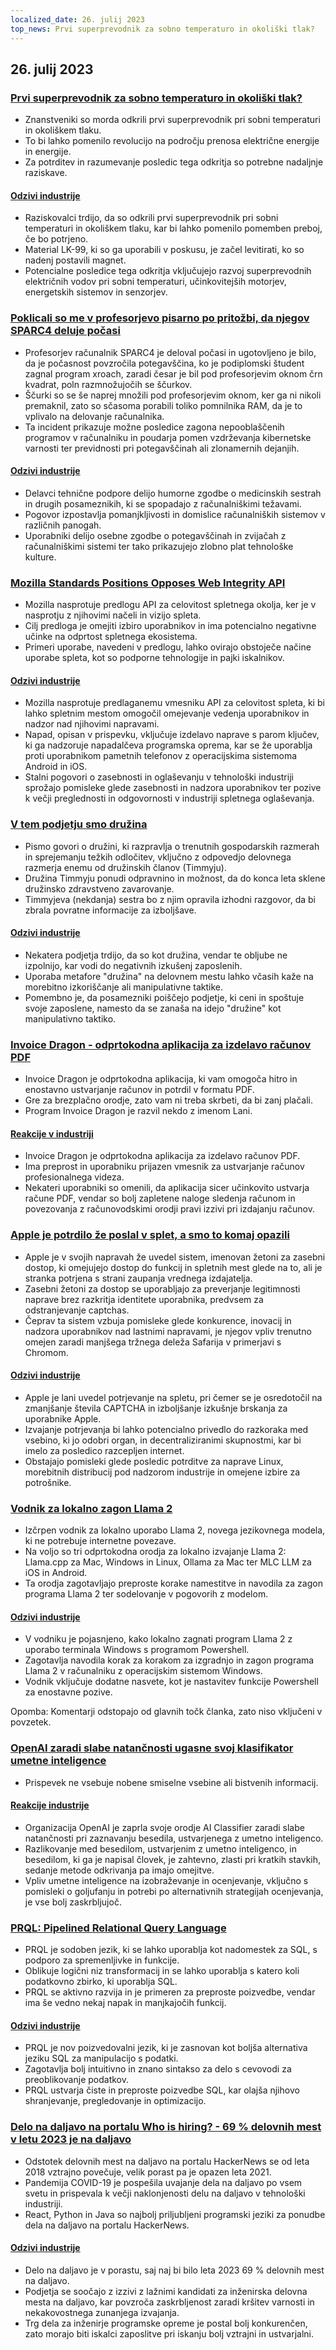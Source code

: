 ```yaml
---
localized_date: 26. julij 2023
top_news: Prvi superprevodnik za sobno temperaturo in okoliški tlak?
---
```


## 26. julij 2023

### [Prvi superprevodnik za sobno temperaturo in okoliški tlak?](https://arxiv.org/abs/2307.12008)

- Znanstveniki so morda odkrili prvi superprevodnik pri sobni temperaturi in okoliškem tlaku.
- To bi lahko pomenilo revolucijo na področju prenosa električne energije in energije.
- Za potrditev in razumevanje posledic tega odkritja so potrebne nadaljnje raziskave.

#### [Odzivi industrije](http://news.ycombinator.com/item?id=36864624)

- Raziskovalci trdijo, da so odkrili prvi superprevodnik pri sobni temperaturi in okoliškem tlaku, kar bi lahko pomenilo pomemben preboj, če bo potrjeno.
- Material LK-99, ki so ga uporabili v poskusu, je začel levitirati, ko so nadenj postavili magnet.
- Potencialne posledice tega odkritja vključujejo razvoj superprevodnih električnih vodov pri sobni temperaturi, učinkovitejših motorjev, energetskih sistemov in senzorjev.

### [Poklicali so me v profesorjevo pisarno po pritožbi, da njegov SPARC4 deluje počasi](https://infosec.exchange/@paco/110772422266480371)

- Profesorjev računalnik SPARC4 je deloval počasi in ugotovljeno je bilo, da je počasnost povzročila potegavščina, ko je podiplomski študent zagnal program xroach, zaradi česar je bil pod profesorjevim oknom črn kvadrat, poln razmnožujočih se ščurkov.
- Ščurki so se še naprej množili pod profesorjevim oknom, ker ga ni nikoli premaknil, zato so sčasoma porabili toliko pomnilnika RAM, da je to vplivalo na delovanje računalnika.
- Ta incident prikazuje možne posledice zagona nepooblaščenih programov v računalniku in poudarja pomen vzdrževanja kibernetske varnosti ter previdnosti pri potegavščinah ali zlonamernih dejanjih.

#### [Odzivi industrije](http://news.ycombinator.com/item?id=36857314)

- Delavci tehnične podpore delijo humorne zgodbe o medicinskih sestrah in drugih posameznikih, ki se spopadajo z računalniškimi težavami.
- Pogovor izpostavlja pomanjkljivosti in domislice računalniških sistemov v različnih panogah.
- Uporabniki delijo osebne zgodbe o potegavščinah in zvijačah z računalniškimi sistemi ter tako prikazujejo zlobno plat tehnološke kulture.

### [Mozilla Standards Positions Opposes Web Integrity API](https://github.com/mozilla/standards-positions/issues/852)

- Mozilla nasprotuje predlogu API za celovitost spletnega okolja, ker je v nasprotju z njihovimi načeli in vizijo spleta.
- Cilj predloga je omejiti izbiro uporabnikov in ima potencialno negativne učinke na odprtost spletnega ekosistema.
- Primeri uporabe, navedeni v predlogu, lahko ovirajo obstoječe načine uporabe spleta, kot so podporne tehnologije in pajki iskalnikov.

#### [Odzivi industrije](http://news.ycombinator.com/item?id=36857032)

- Mozilla nasprotuje predlaganemu vmesniku API za celovitost spleta, ki bi lahko spletnim mestom omogočil omejevanje vedenja uporabnikov in nadzor nad njihovimi napravami.
- Napad, opisan v prispevku, vključuje izdelavo naprave s parom ključev, ki ga nadzoruje napadalčeva programska oprema, kar se že uporablja proti uporabnikom pametnih telefonov z operacijskima sistemoma Android in iOS.
- Stalni pogovori o zasebnosti in oglaševanju v tehnološki industriji sprožajo pomisleke glede zasebnosti in nadzora uporabnikov ter pozive k večji preglednosti in odgovornosti v industriji spletnega oglaševanja.

### [V tem podjetju smo družina](https://pboyd.io/posts/at-company-we-are-family/)

- Pismo govori o družini, ki razpravlja o trenutnih gospodarskih razmerah in sprejemanju težkih odločitev, vključno z odpovedjo delovnega razmerja enemu od družinskih članov (Timmyju).
- Družina Timmyju ponudi odpravnino in možnost, da do konca leta sklene družinsko zdravstveno zavarovanje.
- Timmyjeva (nekdanja) sestra bo z njim opravila izhodni razgovor, da bi zbrala povratne informacije za izboljšave.

#### [Odzivi industrije](http://news.ycombinator.com/item?id=36864476)

- Nekatera podjetja trdijo, da so kot družina, vendar te obljube ne izpolnijo, kar vodi do negativnih izkušenj zaposlenih.
- Uporaba metafore "družina" na delovnem mestu lahko včasih kaže na morebitno izkoriščanje ali manipulativne taktike.
- Pomembno je, da posamezniki poiščejo podjetje, ki ceni in spoštuje svoje zaposlene, namesto da se zanaša na idejo "družine" kot manipulativno taktiko.

### [Invoice Dragon - odprtokodna aplikacija za izdelavo računov PDF](https://invoicedragon.com/)

- Invoice Dragon je odprtokodna aplikacija, ki vam omogoča hitro in enostavno ustvarjanje računov in potrdil v formatu PDF.
- Gre za brezplačno orodje, zato vam ni treba skrbeti, da bi zanj plačali.
- Program Invoice Dragon je razvil nekdo z imenom Lani.

#### [Reakcije v industriji](http://news.ycombinator.com/item?id=36860898)

- Invoice Dragon je odprtokodna aplikacija za izdelavo računov PDF.
- Ima preprost in uporabniku prijazen vmesnik za ustvarjanje računov profesionalnega videza.
- Nekateri uporabniki so omenili, da aplikacija sicer učinkovito ustvarja račune PDF, vendar so bolj zapletene naloge sledenja računom in povezovanja z računovodskimi orodji pravi izzivi pri izdajanju računov.

### [Apple je potrdilo že poslal v splet, a smo to komaj opazili](https://httptoolkit.com/blog/apple-private-access-tokens-attestation/)

- Apple je v svojih napravah že uvedel sistem, imenovan žetoni za zasebni dostop, ki omejujejo dostop do funkcij in spletnih mest glede na to, ali je stranka potrjena s strani zaupanja vrednega izdajatelja.
- Zasebni žetoni za dostop se uporabljajo za preverjanje legitimnosti naprave brez razkritja identitete uporabnika, predvsem za odstranjevanje captchas.
- Čeprav ta sistem vzbuja pomisleke glede konkurence, inovacij in nadzora uporabnikov nad lastnimi napravami, je njegov vpliv trenutno omejen zaradi manjšega tržnega deleža Safarija v primerjavi s Chromom.

#### [Odzivi industrije](http://news.ycombinator.com/item?id=36862494)

- Apple je lani uvedel potrjevanje na spletu, pri čemer se je osredotočil na zmanjšanje števila CAPTCHA in izboljšanje izkušnje brskanja za uporabnike Apple.
- Izvajanje potrjevanja bi lahko potencialno privedlo do razkoraka med vsebino, ki jo odobri organ, in decentraliziranimi skupnostmi, kar bi imelo za posledico razcepljen internet.
- Obstajajo pomisleki glede posledic potrditve za naprave Linux, morebitnih distribucij pod nadzorom industrije in omejene izbire za potrošnike.

### [Vodnik za lokalno zagon Llama 2](https://replicate.com/blog/run-llama-locally)

- Izčrpen vodnik za lokalno uporabo Llama 2, novega jezikovnega modela, ki ne potrebuje internetne povezave.
- Na voljo so tri odprtokodna orodja za lokalno izvajanje Llama 2: Llama.cpp za Mac, Windows in Linux, Ollama za Mac ter MLC LLM za iOS in Android.
- Ta orodja zagotavljajo preproste korake namestitve in navodila za zagon programa Llama 2 ter sodelovanje v pogovorih z modelom.

#### [Odzivi industrije](http://news.ycombinator.com/item?id=36865495)

- V vodniku je pojasnjeno, kako lokalno zagnati program Llama 2 z uporabo terminala Windows s programom Powershell.
- Zagotavlja navodila korak za korakom za izgradnjo in zagon programa Llama 2 v računalniku z operacijskim sistemom Windows.
- Vodnik vključuje dodatne nasvete, kot je nastavitev funkcije Powershell za enostavne pozive.

Opomba: Komentarji odstopajo od glavnih točk članka, zato niso vključeni v povzetek.

### [OpenAI zaradi slabe natančnosti ugasne svoj klasifikator umetne inteligence](https://decrypt.co/149826/openai-quietly-shutters-its-ai-detection-tool)

- Prispevek ne vsebuje nobene smiselne vsebine ali bistvenih informacij.

#### [Reakcije industrije](http://news.ycombinator.com/item?id=36862850)

- Organizacija OpenAI je zaprla svoje orodje AI Classifier zaradi slabe natančnosti pri zaznavanju besedila, ustvarjenega z umetno inteligenco.
- Razlikovanje med besedilom, ustvarjenim z umetno inteligenco, in besedilom, ki ga je napisal človek, je zahtevno, zlasti pri kratkih stavkih, sedanje metode odkrivanja pa imajo omejitve.
- Vpliv umetne inteligence na izobraževanje in ocenjevanje, vključno s pomisleki o goljufanju in potrebi po alternativnih strategijah ocenjevanja, je vse bolj zaskrbljujoč.

### [PRQL: Pipelined Relational Query Language](https://github.com/PRQL/prql)

- PRQL je sodoben jezik, ki se lahko uporablja kot nadomestek za SQL, s podporo za spremenljivke in funkcije.
- Oblikuje logični niz transformacij in se lahko uporablja s katero koli podatkovno zbirko, ki uporablja SQL.
- PRQL se aktivno razvija in je primeren za preproste poizvedbe, vendar ima še vedno nekaj napak in manjkajočih funkcij.

#### [Odzivi industrije](http://news.ycombinator.com/item?id=36866861)

- PRQL je nov poizvedovalni jezik, ki je zasnovan kot boljša alternativa jeziku SQL za manipulacijo s podatki.
- Zagotavlja bolj intuitivno in znano sintakso za delo s cevovodi za preoblikovanje podatkov.
- PRQL ustvarja čiste in preproste poizvedbe SQL, kar olajša njihovo shranjevanje, pregledovanje in optimizacijo.

### [Delo na daljavo na portalu Who is hiring? - 69 % delovnih mest v letu 2023 je na daljavo](https://blog.spatial.chat/tracking-hackernews-shifting-preferences-for-remote-jobs-over-5-years/)

- Odstotek delovnih mest na daljavo na portalu HackerNews se od leta 2018 vztrajno povečuje, velik porast pa je opazen leta 2021.
- Pandemija COVID-19 je pospešila uvajanje dela na daljavo po vsem svetu in prispevala k večji naklonjenosti delu na daljavo v tehnološki industriji.
- React, Python in Java so najbolj priljubljeni programski jeziki za ponudbe dela na daljavo na portalu HackerNews.

#### [Odzivi industrije](http://news.ycombinator.com/item?id=36863280)

- Delo na daljavo je v porastu, saj naj bi bilo leta 2023 69 % delovnih mest na daljavo.
- Podjetja se soočajo z izzivi z lažnimi kandidati za inženirska delovna mesta na daljavo, kar povzroča zaskrbljenost zaradi kršitev varnosti in nekakovostnega zunanjega izvajanja.
- Trg dela za inženirje programske opreme je postal bolj konkurenčen, zato morajo biti iskalci zaposlitve pri iskanju bolj vztrajni in ustvarjalni.
